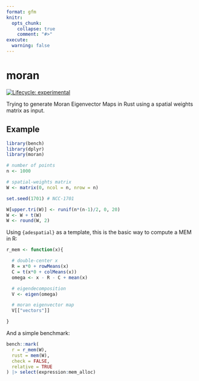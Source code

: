 ```yaml
---
format: gfm
knitr:
  opts_chunk: 
    collapse: true
    comment: "#>" 
execute: 
  warning: false
---
```


# moran

<!-- badges: start -->

[![Lifecycle:
experimental](https://img.shields.io/badge/lifecycle-experimental-orange.svg)](https://www.tidyverse.org/lifecycle/#experimental)

<!-- badges: end -->

Trying to generate Moran Eigenvector Maps in Rust using a spatial weights matrix as input.

## Example

```r
library(bench)
library(dplyr)
library(moran)

# number of points
n <- 1000

# spatial-weights matrix
W <- matrix(0, ncol = n, nrow = n)

set.seed(1701) # NCC-1701

W[upper.tri(W)] <- runif(n*(n-1)/2, 0, 20)
W <- W + t(W)
W <- round(W, 2)
```

Using `{adespatial}` as a template, this is the basic way to compute a MEM in R:
```r
r_mem <- function(x){

  # double-center x
  R = x*0 + rowMeans(x)
  C = t(x*0 + colMeans(x))
  omega <- x - R - C + mean(x)

  # eigendecomposition
  V <- eigen(omega)

  # moran eigenvector map
  V[["vectors"]]

}
```

And a simple benchmark:

```r
bench::mark(
  r = r_mem(W),
  rust = mem(W),
  check = FALSE,
  relative = TRUE
) |> select(expression:mem_alloc)
```